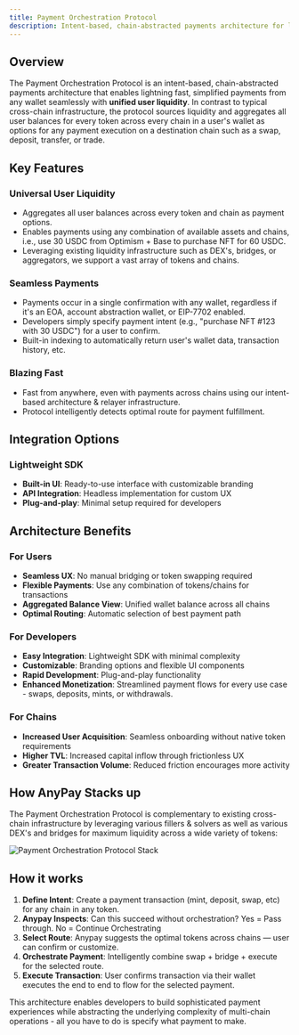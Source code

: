 ```yaml
---
title: Payment Orchestration Protocol
description: Intent-based, chain-abstracted payments architecture for lightning fast, simplified payments with unified user liquidity.
---
```



## Overview

The Payment Orchestration Protocol is an intent-based, chain-abstracted payments architecture that enables lightning fast, simplified payments from any wallet seamlessly with **unified user liquidity**. In contrast to typical cross-chain infrastructure, the protocol sources liquidity and aggregates all user balances for every token across every chain in a user's wallet as options for any payment execution on a destination chain such as a swap, deposit, transfer, or trade.

## Key Features

### Universal User Liquidity
- Aggregates all user balances across every token and chain as payment options.
- Enables payments using any combination of available assets and chains, i.e., use 30 USDC from Optimism + Base to purchase NFT for 60 USDC.
- Leveraging existing liquidity infrastructure such as DEX's, bridges, or aggregators, we support a vast array of tokens and chains.

### Seamless Payments
- Payments occur in a single confirmation with any wallet, regardless if it's an EOA, account abstraction wallet, or EIP-7702 enabled.
- Developers simply specify payment intent (e.g., "purchase NFT #123 with 30 USDC") for a user to confirm.
- Built-in indexing to automatically return user's wallet data, transaction history, etc.

### Blazing Fast
- Fast from anywhere, even with payments across chains using our intent-based architecture & relayer infrastructure.
- Protocol intelligently detects optimal route for payment fulfillment.



## Integration Options

### Lightweight SDK
- **Built-in UI**: Ready-to-use interface with customizable branding
- **API Integration**: Headless implementation for custom UX
- **Plug-and-play**: Minimal setup required for developers


## Architecture Benefits

### For Users
- **Seamless UX**: No manual bridging or token swapping required
- **Flexible Payments**: Use any combination of tokens/chains for transactions
- **Aggregated Balance View**: Unified wallet balance across all chains
- **Optimal Routing**: Automatic selection of best payment path

### For Developers
- **Easy Integration**: Lightweight SDK with minimal complexity
- **Customizable**: Branding options and flexible UI components
- **Rapid Development**: Plug-and-play functionality
- **Enhanced Monetization**: Streamlined payment flows for every use case - swaps, deposits, mints, or withdrawals.

### For Chains
- **Increased User Acquisition**: Seamless onboarding without native token requirements
- **Higher TVL**: Increased capital inflow through frictionless UX
- **Greater Transaction Volume**: Reduced friction encourages more activity

## How AnyPay Stacks up

The Payment Orchestration Protocol is complementary to existing cross-chain infrastructure by leveraging various fillers & solvers as well as various DEX's and bridges for maximum liquidity across a wide variety of tokens:

![Payment Orchestration Protocol Stack](images/pop-protocol-stack.png)

## How it works

1. **Define Intent**: Create a payment transaction (mint, deposit, swap, etc) for any chain in any token.
2. **Anypay Inspects**: Can this succeed without orchestration? Yes = Pass through. No = Continue Orchestrating
3. **Select Route**: Anypay suggests the optimal tokens across chains — user can confirm or customize.
4. **Orchestrate Payment**: Intelligently combine swap + bridge + execute for the selected route.
5. **Execute Transaction**: User confirms transaction via their wallet executes the end to end to flow for the selected payment.

This architecture enables developers to build sophisticated payment experiences while abstracting the underlying complexity of multi-chain operations - all you have to do is specify what payment to make.